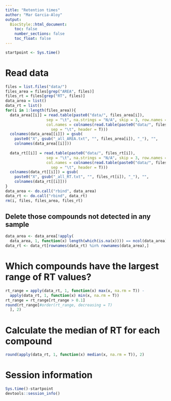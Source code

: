 ```yaml
---
title: "Retention times"
author: "Mar Garcia-Aloy"
output: 
  BiocStyle::html_document:
    toc: false
    number_sections: false
    toc_float: false
---
```


```r
startpoint <- Sys.time()
```

# Read data

```r
files = list.files("data/")
files_area = files[grep("AREA", files)]
files_rt = files[grep("RT", files)]
data_area = list()
data_rt = list()
for(i in 1:length(files_area)){
  data_area[[i]] = read.table(paste0("data/", files_area[i]), 
                  sep = "\t", na.strings = "N/A", skip = 3, row.names = 1, 
                  col.names = colnames(read.table(paste0("data/", files_area[i]),
                    sep = "\t", header = T)))
  colnames(data_area[[i]]) = gsub(
    paste0("X", gsub("_all_AREA.txt", "", files_area[i]), "_"), "", 
    colnames(data_area[[i]]))
  
  data_rt[[i]] = read.table(paste0("data/", files_rt[i]), 
                  sep = "\t", na.strings = "N/A", skip = 3, row.names = 1, 
                  col.names = colnames(read.table(paste0("data/", files_rt[i]),
                    sep = "\t", header = T)))
  colnames(data_rt[[i]]) = gsub(
    paste0("X", gsub("_all_RT.txt", "", files_rt[i]), "_"), "", 
    colnames(data_rt[[i]]))
}
data_area <- do.call("rbind", data_area)
data_rt <- do.call("rbind", data_rt)
rm(i, files, files_area, files_rt)
```


## Delete those compounds not detected in any sample

```r
data_area <- data_area[!apply(
  data_area, 1, function(x) length(which(is.na(x)))) == ncol(data_area),]
data_rt <- data_rt[rownames(data_rt) %in% rownames(data_area),]
```


# Which compounds have the largest range of RT values?

```r
rt_range = apply(data_rt, 1, function(x) max(x, na.rm = T)) - 
  apply(data_rt, 1, function(x) min(x, na.rm = T))
rt_range = rt_range[rt_range > 0.1]
round(rt_range[#order(rt_range, decreasing = T)
  ], 2)
```


# Calculate the median of RT for each compound

```r
round(apply(data_rt, 1, function(x) median(x, na.rm = T)), 2)
```


# Session information

```r
Sys.time()-startpoint
devtools::session_info()
```
